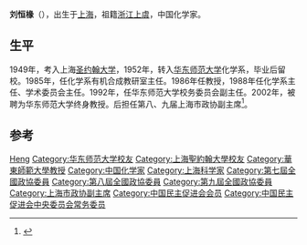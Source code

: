'''刘恒椽'''（{{bd|1931年|1月4日|2012年|1月21日}}），出生于[[上海|上海]]，祖籍[[浙江|浙江]][[上虞|上虞]]，中国化学家。

== 生平 ==
1949年，考入上海[[圣约翰大学_(上海)|圣约翰大学]]，1952年，转入[[华东师范大学|华东师范大学]]化学系，毕业后留校。1985年，任化学系有机合成教研室主任。1986年任教授，1988年任化学系主任、学术委员会主任。1992年，任华东师范大学校务委员会副主任。2002年，被聘为华东师范大学终身教授。后担任第八、九届上海市政协副主席<ref>{{cite news|title=知名有机化学专家刘恒椽逝世 享年82岁|url=http://news.sciencenet.cn/htmlnews/2012/2/259163.shtm|accessdate=2013-12-18|newspaper=中国科学网|archive-date=2020-10-25|archive-url=https://web.archive.org/web/20201025082729/http://news.sciencenet.cn/htmlnews/2012/2/259163.shtm|dead-url=no}}</ref>。

== 参考 ==
{{reflist}}

{{中国民主促进会第九届中央委员会}}
{{中国民主促进会第十届中央委员会}}

{{Authority control}}
{{DEFAULTSORT:Liu刘}}
[[Category:刘姓|Heng]]
[[Category:华东师范大学校友|Category:华东师范大学校友]]
[[Category:上海聖約翰大學校友|Category:上海聖約翰大學校友]]
[[Category:華東師範大學教授|Category:華東師範大學教授]]
[[Category:中国化学家|Category:中国化学家]]
[[Category:上海科学家|Category:上海科学家]]
[[Category:第七屆全國政協委員|Category:第七屆全國政協委員]]
[[Category:第八屆全國政協委員|Category:第八屆全國政協委員]]
[[Category:第九屆全國政協委員|Category:第九屆全國政協委員]]
[[Category:上海市政协副主席|Category:上海市政协副主席]]
[[Category:中国民主促进会会员|Category:中国民主促进会会员]]
[[Category:中国民主促进会中央委员会常务委员|Category:中国民主促进会中央委员会常务委员]]